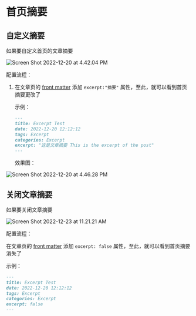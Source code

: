# 首页摘要

## 自定义摘要

如果要自定义首页的文章摘要

![Screen Shot 2022-12-20 at 4.42.04 PM](https://evan.beee.top/img/Screen%20Shot%202022-12-20%20at%204.42.04%20PM.png)

配置流程：

1. 在文章页的 [front matter](https://hexo.io/docs/front-matter.html) 添加 `excerpt:"摘要"` 属性，至此，就可以看到首页摘要更改了

   示例：

   ```markdown
   ---
   title: Excerpt Test
   date: 2022-12-20 12:12:12
   tags: Excerpt
   categories: Excerpt
   excerpt: "这是文章摘要 This is the excerpt of the post"
   ---
   ```
   
   效果图：  
   

![Screen Shot 2022-12-20 at 4.46.28 PM](https://evan.beee.top/img/Screen%20Shot%202022-12-20%20at%204.46.28%20PM.png)

## 关闭文章摘要

如果要关闭文章摘要

![Screen Shot 2022-12-23 at 11.21.21 AM](https://evan.beee.top/img/Screen%20Shot%202022-12-23%20at%2011.21.21%20AM.png)

配置流程：

在文章页的 [front matter](https://hexo.io/docs/front-matter.html) 添加 `excerpt: false` 属性，至此，就可以看到首页摘要消失了

示例：

```markdown
---
title: Excerpt Test
date: 2022-12-20 12:12:12
tags: Excerpt
categories: Excerpt
excerpt: false
---
```

